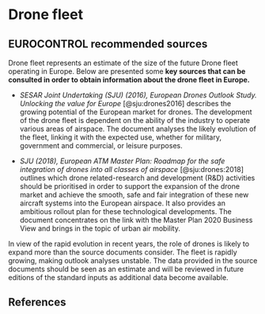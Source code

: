 # Drone fleet {#sec-drone-fleet}

## EUROCONTROL recommended sources

Drone fleet represents an estimate of the size of the future Drone fleet 
operating in Europe. Below are presented some **key sources that can be consulted in order to obtain information about the drone fleet in Europe.**

* *SESAR Joint Undertaking (SJU) (2016), European Drones Outlook Study. Unlocking the value for Europe* [@sju:drones2016] describes the growing potential of the European market for drones. 
The development of the drone fleet is dependent on the ability of the industry 
to operate various areas of airspace. The document analyses the likely evolution
of the fleet, linking it with the expected use, whether for military, government
and commercial, or leisure purposes.

* *SJU (2018), European ATM Master Plan: Roadmap for the safe integration of drones into all classes of airspace* [@sju:drones:2018] outlines which drone related-research and development (R&D) activities should be prioritised in order to support the expansion of the drone market and achieve the smooth, safe and fair integration of these new aircraft systems into the European airspace. It also provides an ambitious rollout plan for these technological developments. The document concentrates on the link with the Master Plan 2020 Business View and brings in the topic of urban air mobility.

::: {.callout-note}
In view of the rapid evolution in recent years, the role of drones is likely to 
expand more than the source documents consider. The fleet is rapidly growing,
making outlook analyses unstable. The data provided in the source documents should 
be seen as an estimate and will be reviewed in future editions of the standard
inputs as additional data become available.
:::

## References